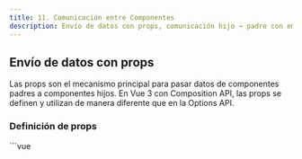 ```yaml
---
title: 11. Comunicación entre Componentes
description: Envío de datos con props, comunicación hijo → padre con emits, comunicación entre hermanos y provide e inject
---
```



## Envío de datos con props

Las props son el mecanismo principal para pasar datos de componentes padres a componentes hijos. En Vue 3 con Composition API, las props se definen y utilizan de manera diferente que en la Options API.

### Definición de props

<Tabs>
  <TabItem label="Composition API (script setup)">
    ```vue
    <script setup>
    // Definición simple de props
    const props = defineProps({
      title: String,
      count: Number,
      isActive: Boolean,
      items: Array,
      user: Object,
      onClick: Function
    })

    // Acceso directo a las props
    console.log(props.title)
    </script>
    ```
  </TabItem>
</Tabs>

### Props con validaciones avanzadas

<Tabs>
  <TabItem label="Composition API (script setup)">
    ```vue
    <script setup>
    // Definición de props con validaciones
    const props = defineProps({
      // Tipo básico
      title: String,
      
      // Múltiples tipos permitidos
      id: [String, Number],
      
      // Prop requerida
      message: {
        type: String,
        required: true
      },
      
      // Con valor predeterminado
      count: {
        type: Number,
        default: 0
      },
      
      // Valor predeterminado para objetos/arrays (debe ser una función)
      settings: {
        type: Object,
        default: () => ({ theme: 'dark', notifications: true })
      },
      
      // Función de validación personalizada
      score: {
        type: Number,
        validator: (value) => value >= 0 && value <= 100
      }
    })
    </script>
    ```
  </TabItem>
</Tabs>

### Uso de props en el componente hijo

<Tabs>
  <TabItem label="ChildComponent.vue">
    ```vue
    <script setup>
    import { computed } from 'vue'
    
    const props = defineProps({
      firstName: String,
      lastName: String
    })
    
    // Propiedad calculada basada en props
    const fullName = computed(() => {
      return `${props.firstName} ${props.lastName}`
    })
    </script>
    
    <template>
      <div>
        <h2>{{ fullName }}</h2>
      </div>
    </template>
    ```
  </TabItem>
</Tabs>

### Pasar props desde el componente padre

<Tabs>
  <TabItem label="ParentComponent.vue">
    ```vue
    <script setup>
    import { ref } from 'vue'
    import ChildComponent from './ChildComponent.vue'
    
    const userName = ref('Ana')
    const userLastName = ref('García')
    
    const updateName = () => {
      userName.value = 'María'
    }
    </script>
    
    <template>
      <div>
        <button @click="updateName">Cambiar nombre</button>
        
        <!-- Pasar props al componente hijo -->
        <ChildComponent 
          :firstName="userName"
          :lastName="userLastName" 
        />
        
        <!-- Atajo para props con el mismo nombre que variables -->
        <!-- <ChildComponent v-bind="{ firstName: userName, lastName: userLastName }" /> -->
      </div>
    </template>
    ```
  </TabItem>
</Tabs>

<Aside type="caution">
  Recuerda que las props son unidireccionales y de solo lectura. El componente hijo no debe modificar directamente una prop recibida del padre. Si necesitas modificar un valor recibido, puedes:
  
  1. Usar la prop como valor inicial para una variable local
  2. Definir una propiedad calculada basada en la prop
  3. Emitir un evento al padre para solicitar un cambio
</Aside>

### Sintaxis de TypeScript para props

<Tabs>
  <TabItem label="Composition API con TypeScript">
    ```vue
    <script setup lang="ts">
    // Define el tipo de las props
    interface Props {
      title: string
      count?: number // El ? indica que es opcional
      items: string[]
      user: { id: number; name: string }
      onSubmit: (value: string) => void
    }
    
    // Usa el tipo para defineProps
    const props = defineProps<Props>()
    
    // Si usas un tipo para props y quieres valores predeterminados:
    // (Disponible solo en Vue 3.3+)
    withDefaults(defineProps<Props>(), {
      count: 0,
      items: () => [],
      user: () => ({ id: 0, name: 'Invitado' })
    })
    </script>
    ```
  </TabItem>
</Tabs>

## Comunicación hijo → padre con emits

En Vue, los componentes hijos pueden comunicarse con sus padres mediante la emisión de eventos personalizados. En la Composition API, esto se hace mediante la función `defineEmits`.

### Definición de eventos emitidos

<Tabs>
  <TabItem label="ChildComponent.vue">
    ```vue
    <script setup>
    // Definición simple de eventos
    const emit = defineEmits([
      'update',
      'delete',
      'statusChange'
    ])
    
    // Ejemplo de uso
    const sendUpdate = () => {
      emit('update', { id: 1, status: 'completed' })
    }
    </script>
    
    <template>
      <button @click="sendUpdate">Actualizar</button>
    </template>
    ```
  </TabItem>
</Tabs>

### Validación de eventos

Puedes validar los argumentos de los eventos definiendo tus emisiones con un objeto en lugar de un array:

<Tabs>
  <TabItem label="Composition API (script setup)">
    ```vue
    <script setup>
    // Definición con validación
    const emit = defineEmits({
      // Sin validación
      click: null,
      
      // Con validación
      submit: (payload) => {
        if (!payload.email) {
          console.warn('La propiedad email es obligatoria')
          return false
        }
        return true
      }
    })
    
    // Si la validación falla, la emisión se detiene
    const submitForm = () => {
      emit('submit', { name: 'Usuario' }) // Fallará la validación
      emit('submit', { name: 'Usuario', email: 'user@example.com' }) // Pasará la validación
    }
    </script>
    ```
  </TabItem>
</Tabs>

### Escuchar eventos en el componente padre

<Tabs>
  <TabItem label="ParentComponent.vue">
    ```vue
    <script setup>
    import { ref } from 'vue'
    import ChildComponent from './ChildComponent.vue'
    
    const lastUpdate = ref(null)
    
    const handleUpdate = (data) => {
      console.log('Evento recibido desde el hijo:', data)
      lastUpdate.value = data
    }
    </script>
    
    <template>
      <div>
        <p v-if="lastUpdate">Última actualización: {{ lastUpdate.status }}</p>
        
        <!-- Escuchar el evento del componente hijo -->
        <ChildComponent @update="handleUpdate" />
        
        <!-- También puedes usar una función inline -->
        <ChildComponent @delete="(id) => console.log('Borrar elemento:', id)" />
        
        <!-- O usar $event para acceder al parámetro en línea -->
        <ChildComponent @status-change="status = $event" />
      </div>
    </template>
    ```
  </TabItem>
</Tabs>

### v-model en componentes personalizados

Una aplicación común de eventos es implementar componentes con `v-model`. Esto combina una prop (`modelValue`) con un evento (`update:modelValue`).

<Tabs>
  <TabItem label="CustomInput.vue">
    ```vue
    <script setup>
    const props = defineProps({
      modelValue: String
    })
    
    const emit = defineEmits(['update:modelValue'])
    
    // Handler para enviar el nuevo valor al padre
    const updateValue = (event) => {
      emit('update:modelValue', event.target.value)
    }
    </script>
    
    <template>
      <input 
        :value="modelValue"
        @input="updateValue"
        class="custom-input"
      />
    </template>
    ```
  </TabItem>
  <TabItem label="Componente Padre">
    ```vue
    <script setup>
    import { ref } from 'vue'
    import CustomInput from './CustomInput.vue'
    
    const username = ref('')
    </script>
    
    <template>
      <div>
        <CustomInput v-model="username" />
        <p>Nombre de usuario: {{ username }}</p>
      </div>
    </template>
    ```
  </TabItem>
</Tabs>

### Múltiples v-model en un componente

A partir de Vue 3, puedes tener múltiples v-model en un componente:

<Tabs>
  <TabItem label="UserForm.vue (Componente Hijo)">
    ```vue
    <script setup>
    const props = defineProps({
      firstName: String,
      lastName: String
    })
    
    const emit = defineEmits(['update:firstName', 'update:lastName'])
    </script>
    
    <template>
      <div>
        <input 
          :value="firstName"
          @input="emit('update:firstName', $event.target.value)" 
        />
        <input 
          :value="lastName"
          @input="emit('update:lastName', $event.target.value)" 
        />
      </div>
    </template>
    ```
  </TabItem>
  <TabItem label="Componente Padre">
    ```vue
    <script setup>
    import { ref } from 'vue'
    import UserForm from './UserForm.vue'
    
    const first = ref('María')
    const last = ref('López')
    </script>
    
    <template>
      <UserForm
        v-model:firstName="first"
        v-model:lastName="last"
      />
      <p>Nombre completo: {{ first }} {{ last }}</p>
    </template>
    ```
  </TabItem>
</Tabs>

### Uso con TypeScript

<Tabs>
  <TabItem label="Composition API con TypeScript">
    ```vue
    <script setup lang="ts">
    // Definición de tipos para los eventos emitidos
    interface UpdateEvent {
      id: number
      status: string
      timestamp: number
    }
    
    // Uso de tipos genéricos con defineEmits
    const emit = defineEmits<{
      (e: 'update', payload: UpdateEvent): void
      (e: 'delete', id: number): void
      (e: 'change-status', status: string): void
    }>()
    
    const sendUpdate = () => {
      emit('update', {
        id: 1, 
        status: 'completed', 
        timestamp: Date.now()
      })
    }
    </script>
    ```
  </TabItem>
</Tabs>

## Comunicación entre hermanos (a través del padre)

## provide e inject
